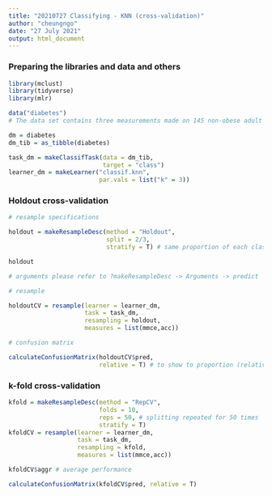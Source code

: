 ```yaml
---
title: "20210727 Classifying - KNN (cross-validation)"
author: "cheungngo"
date: "27 July 2021"
output: html_document
---
```


### Preparing the libraries and data and others

```r
library(mclust)
library(tidyverse)
library(mlr)
```

```r
data("diabetes")
# The data set contains three measurements made on 145 non-obese adult patients classified into three groups.
```

```r
dm = diabetes
dm_tib = as_tibble(diabetes)
```

```r
task_dm = makeClassifTask(data = dm_tib,
                          target = "class")
learner_dm = makeLearner("classif.knn",
                         par.vals = list("k" = 3))
```

### Holdout cross-validation

```r
# resample specifications

holdout = makeResampleDesc(method = "Holdout",
                           split = 2/3,
                           stratify = T) # same proportion of each class of patient in each set

holdout
```

```r
# arguments please refer to ?makeResampleDesc -> Arguments -> predict
```

```r
# resample

holdoutCV = resample(learner = learner_dm,
                     task = task_dm,
                     resampling = holdout,
                     measures = list(mmce,acc))
```

```r
# confusion matrix

calculateConfusionMatrix(holdoutCV$pred, 
                         relative = T) # to show to proportion (relative confusion matrix)
```


### k-fold cross-validation

```r
kfold = makeResampleDesc(method = "RepCV",
                         folds = 10,
                         reps = 50, # splitting repeated for 50 times
                         stratify = T)
kfoldCV = resample(learner = learner_dm,
                   task = task_dm,
                   resampling = kfold,
                   measures = list(mmce,acc))
```

```r
kfoldCV$aggr # average performance
```

```r
calculateConfusionMatrix(kfoldCV$pred, relative = T)
```

